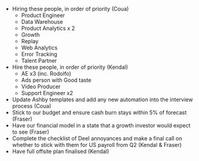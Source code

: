 - Hiring these people, in order of priority (Coua)
  - Product Engineer
  - Data Warehouse
  - Product Analytics x 2
  - Growth
  - Replay
  - Web Analytics
  - Error Tracking
  - Talent Partner
- Hire these people, in order of priority (Kendal)
  - AE x3 (inc. Rodolfo)
  - Ads person with Good taste
  - Video Producer
  - Support Engineer x2
- Update Ashby templates and add any new automation into the interview process (Coua) 
- Stick to our budget and ensure cash burn stays within 5% of forecast (Fraser)
- Have our financial model in a state that a growth investor would expect to see (Fraser)
- Complete the checklist of Deel annoyances and make a final call on whether to stick with them for US payroll from Q2 (Kendal & Fraser)
- Have full offsite plan finalised (Kendal)

